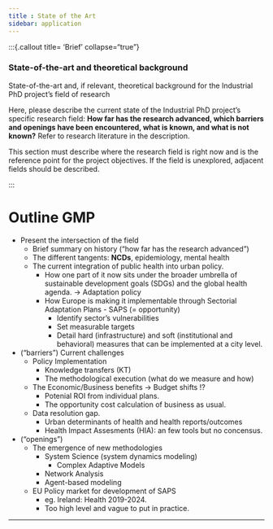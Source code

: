 ```yaml
---
title : State of the Art 
sidebar: application
---
```


:::{.callout title= 'Brief' collapse="true"}

### State-of-the-art and theoretical background  
State-of-the-art and, if relevant, theoretical background for the Industrial PhD project’s field of research

Here, please describe the current state of the Industrial PhD project's specific research field: **How far has the research advanced, which barriers and openings have been encountered, what is known, and what is not known?** Refer to research literature in the description.

This section must describe where the research field is right now and is the reference point for the project objectives. If the field is unexplored, adjacent fields should be described. 

:::

# Outline GMP
- Present the intersection of the field
    - Brief summary on history ("how far has the research advanced")
    - The different tangents: **NCDs**, epidemiology, mental health
    - The current integration of public health into urban policy.
        - How one part of it now sits under the broader umbrella of sustainable development goals (SDGs) and the global health agenda. -> Adaptation policy
        - How Europe is making it implementable through Sectorial Adaptation Plans - SAPS (= opportunity)
            - Identify sector's vulnerabilities
            - Set measurable targets
            - Detail hard (infrastructure) and soft (institutional and behavioral) measures that can be implemented at a city level.
        
- ("barriers") Current challenges
    - Policy Implementation
        - Knowledge transfers (KT)
        - The methodological execution (what do we measure and how)
    - The Economic/Business benefits -> Budget shifts !?
        - Potenial ROI from individual plans. 
        - The opportunity cost calculation of business as usual.
    - Data resolution gap.
        -  Urban determinants of health and health reports/outcomes
        - Health Impact Assesments (HIA): an few tools but no concensus.
    
- ("openings") 
    - The emergence of new methodologies
        - System Science (system dynamics modeling)
            - Complex Adaptive Models
        - Network Analysis
        - Agent-based modeling 
    - EU Policy market for development of SAPS
        - eg. Ireland: Health 2019-2024. 
        - Too high level and vague to put in practice.

    


____

```{=comment}

# Outline ChatGPT

Title:
State-of-the-Art in Health-Driven Urban Adaptation in Europe: Integrating System Science, Complex Adaptive Models, and Sectoral Adaptation Plans (SAPS)

1. Introduction & Context

Briefly describe the urgent need to reorient urban development towards improved public health and climate resilience in Europe.
Mention the relevance of the European Green Deal, EU Adaptation Strategy, and Sustainable Development Goals (SDG 3 & 11).
Introduce the emerging concept of SOAPS as a policy tool for integrating health and adaptation objectives across sectors.

2. Theoretical Foundations

System Science & Complex Adaptive Models:
Define system science as the study of interdependent, dynamic systems where feedback loops and emergent properties are key.
Explain complex adaptive models as frameworks that capture how urban environments adapt through decentralized, interacting agents (e.g., planners, citizens, health services).
Emphasize that these models allow for non-linear, emergent outcomes that traditional linear approaches often overlook.

3. Policy and Regulatory Environment in Europe

Outline the evolution of EU policy instruments—from the 2013 EU Adaptation Strategy to recent directives and guidelines—highlighting the shift towards mainstreaming adaptation into sector-specific policies (e.g., water, transport, public health).
Discuss when and how SOAPS started being integrated into national/regional frameworks (e.g., statutory requirements emerging in some Member States from around 2015).
Briefly mention key EU documents and reports (e.g., EEA reports, European Commission guidelines).

4. Opportunities & Benefits of Sectoral Adaptation Plans (SOAPS)

Enhanced Urban Resilience:
Improved targeted measures (e.g., flood defenses, green infrastructure) that reduce climate risks and yield co-benefits such as lower urban heat and better air quality.
Economic & Health Co-Benefits:
Reduced healthcare costs, increased productivity, and improved property values linked to health-positive urban interventions.
Integrated Policy Synergies:
Better coordination among disparate sectors (urban planning, health, transport) through horizontal governance, leading to more coherent and effective adaptation strategies.

5. Research Implications for a PhD

Position system science and complex adaptive models as innovative methodologies to analyze and predict urban dynamics and health outcomes.
Highlight the potential for developing decision-support tools (e.g., urban health impact assessments) that can guide both policy and industry practice.
Emphasize the interdisciplinary nature and real-world applicability of this research, making it a fertile area for high-impact academic work.
Conclusion

Summarize the state-of-the-art in integrating health outcomes into urban planning through SOAPS and adaptive systems models, noting their promise for future research and practical impact in European cities.

```